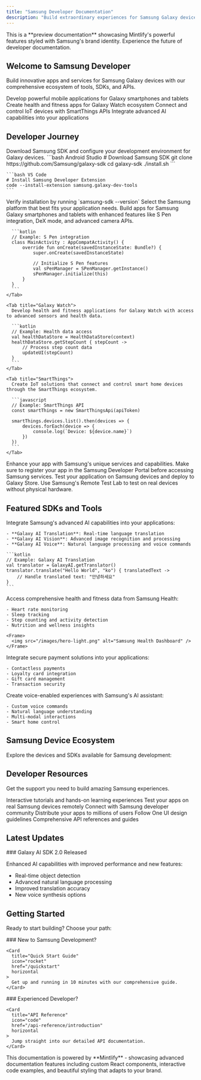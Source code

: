 ```yaml
---
title: "Samsung Developer Documentation"
description: "Build extraordinary experiences for Samsung Galaxy devices with our comprehensive developer tools and resources"
---
```



<Note>
This is a **preview documentation** showcasing Mintlify's powerful features styled with Samsung's brand identity. Experience the future of developer documentation.
</Note>

## Welcome to Samsung Developer

Build innovative apps and services for Samsung Galaxy devices with our comprehensive ecosystem of tools, SDKs, and APIs.

<CardGroup cols={2}>
  <Card
    title="Galaxy Mobile SDK"
    icon="mobile-screen"
    href="/quickstart"
    color="#1428A0"
  >
    Develop powerful mobile applications for Galaxy smartphones and tablets
  </Card>
  <Card
    title="Galaxy Watch SDK"
    icon="clock"
    href="/development"
    color="#1428A0"
  >
    Create health and fitness apps for Galaxy Watch ecosystem
  </Card>
  <Card
    title="SmartThings Platform"
    icon="house-wifi"
    href="/api-reference/introduction"
    color="#1428A0"
  >
    Connect and control IoT devices with SmartThings APIs
  </Card>
  <Card
    title="Galaxy AI Features"
    icon="brain-circuit"
    href="/essentials/code"
    color="#1428A0"
  >
    Integrate advanced AI capabilities into your applications
  </Card>
</CardGroup>

## Developer Journey

<Steps>
<Step title="Set Up Your Environment">
  Download Samsung SDK and configure your development environment for Galaxy devices.
  
  <CodeGroup>
    ```bash Android Studio
    # Download Samsung SDK
    git clone https://github.com/Samsung/galaxy-sdk
    cd galaxy-sdk
    ./install.sh
    ```
    
    ```bash VS Code
    # Install Samsung Developer Extension
    code --install-extension samsung.galaxy-dev-tools
    ```
  </CodeGroup>
  
  <Check>
  Verify installation by running `samsung-sdk --version`
  </Check>
</Step>

<Step title="Choose Your Platform">
  Select the Samsung platform that best fits your application needs.
  
  <Tabs>
    <Tab title="Galaxy Mobile">
      Build apps for Samsung Galaxy smartphones and tablets with enhanced features like S Pen integration, DeX mode, and advanced camera APIs.
      
      ```kotlin
      // Example: S Pen integration
      class MainActivity : AppCompatActivity() {
          override fun onCreate(savedInstanceState: Bundle?) {
              super.onCreate(savedInstanceState)
              
              // Initialize S Pen features
              val sPenManager = SPenManager.getInstance()
              sPenManager.initialize(this)
          }
      }
      ```
    </Tab>
    
    <Tab title="Galaxy Watch">
      Develop health and fitness applications for Galaxy Watch with access to advanced sensors and health data.
      
      ```kotlin
      // Example: Health data access
      val healthDataStore = HealthDataStore(context)
      healthDataStore.getStepCount { stepCount ->
          // Process step count data
          updateUI(stepCount)
      }
      ```
    </Tab>
    
    <Tab title="SmartThings">
      Create IoT solutions that connect and control smart home devices through the SmartThings ecosystem.
      
      ```javascript
      // Example: SmartThings API
      const smartThings = new SmartThingsApi(apiToken)
      
      smartThings.devices.list().then(devices => {
          devices.forEach(device => {
              console.log(`Device: ${device.name}`)
          })
      })
      ```
    </Tab>
  </Tabs>
</Step>

<Step title="Integrate Samsung Services">
  Enhance your app with Samsung's unique services and capabilities.
  
  <Warning>
  Make sure to register your app in the Samsung Developer Portal before accessing Samsung services.
  </Warning>
</Step>

<Step title="Test and Deploy">
  Test your application on Samsung devices and deploy to Galaxy Store.
  
  <Tip>
  Use Samsung's Remote Test Lab to test on real devices without physical hardware.
  </Tip>
</Step>
</Steps>

## Featured SDKs and Tools

<AccordionGroup>
  <Accordion title="Galaxy AI SDK" icon="brain-circuit">
    Integrate Samsung's advanced AI capabilities into your applications:
    
    - **Galaxy AI Translation**: Real-time language translation
    - **Galaxy AI Vision**: Advanced image recognition and processing
    - **Galaxy AI Voice**: Natural language processing and voice commands
    
    ```kotlin
    // Example: Galaxy AI Translation
    val translator = GalaxyAI.getTranslator()
    translator.translate("Hello World", "ko") { translatedText ->
        // Handle translated text: "안녕하세요"
    }
    ```
  </Accordion>
  
  <Accordion title="Samsung Health SDK" icon="heart-pulse">
    Access comprehensive health and fitness data from Samsung Health:
    
    - Heart rate monitoring
    - Sleep tracking
    - Step counting and activity detection
    - Nutrition and wellness insights
    
    <Frame>
      <img src="/images/hero-light.png" alt="Samsung Health Dashboard" />
    </Frame>
  </Accordion>
  
  <Accordion title="Samsung Pay SDK" icon="credit-card">
    Integrate secure payment solutions into your applications:
    
    - Contactless payments
    - Loyalty card integration
    - Gift card management
    - Transaction security
  </Accordion>
  
  <Accordion title="Bixby Voice SDK" icon="microphone">
    Create voice-enabled experiences with Samsung's AI assistant:
    
    - Custom voice commands
    - Natural language understanding
    - Multi-modal interactions
    - Smart home control
  </Accordion>
</AccordionGroup>

## Samsung Device Ecosystem

Explore the devices and SDKs available for Samsung development:

<SamsungDeviceShowcase />

## Developer Resources

Get the support you need to build amazing Samsung experiences.

<CardGroup cols={3}>
  <Card
    title="Code Lab"
    icon="flask"
    href="https://developer.samsung.com/codelab"
  >
    Interactive tutorials and hands-on learning experiences
  </Card>
  <Card
    title="Remote Test Lab"
    icon="vial"
    href="https://developer.samsung.com/remote-test-lab"
  >
    Test your apps on real Samsung devices remotely
  </Card>
  <Card
    title="Developer Forums"
    icon="users"
    href="https://forum.developer.samsung.com"
  >
    Connect with Samsung developer community
  </Card>
  <Card
    title="Galaxy Store"
    icon="store"
    href="https://galaxystore.samsung.com"
  >
    Distribute your apps to millions of users
  </Card>
  <Card
    title="Design System"
    icon="palette"
    href="https://developer.samsung.com/one-ui"
  >
    Follow One UI design guidelines
  </Card>
  <Card
    title="API Documentation"
    icon="book-open"
    href="/api-reference/introduction"
  >
    Comprehensive API references and guides
  </Card>
</CardGroup>

## Latest Updates

<Update description="November 2024">
  ### Galaxy AI SDK 2.0 Released
  
  Enhanced AI capabilities with improved performance and new features:
  - Real-time object detection
  - Advanced natural language processing
  - Improved translation accuracy
  - New voice synthesis options
</Update>

## Getting Started

Ready to start building? Choose your path:

<Columns cols={2}>
  <div>
    ### New to Samsung Development?
    
    <Card
      title="Quick Start Guide"
      icon="rocket"
      href="/quickstart"
      horizontal
    >
      Get up and running in 10 minutes with our comprehensive guide.
    </Card>
  </div>
  
  <div>
    ### Experienced Developer?
    
    <Card
      title="API Reference"
      icon="code"
      href="/api-reference/introduction"
      horizontal
    >
      Jump straight into our detailed API documentation.
    </Card>
  </div>
</Columns>

<Info>
This documentation is powered by **Mintlify** - showcasing advanced documentation features including custom React components, interactive code examples, and beautiful styling that adapts to your brand.
</Info>